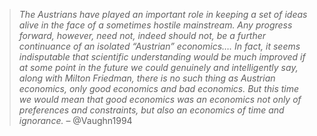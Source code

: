 > *The Austrians have played an important role in keeping a set of ideas alive in the face of a sometimes hostile mainstream. Any progress forward, however, need not, indeed should not, be a further continuance of an isolated "Austrian" economics.... In fact, it seems indisputable that scientific understanding would be much improved if at some point in the future we could genuinely and intelligently say, along with Milton Friedman, there is no such thing as Austrian economics, only good economics and bad economics. But this time we would mean that good economics was an economics not only of preferences and constraints, but also an economics of time and ignorance.* -- @Vaughn1994
